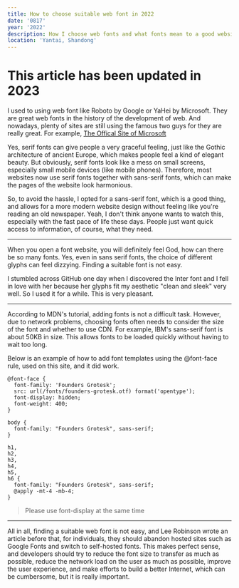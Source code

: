 ```yaml
---
title: How to choose suitable web font in 2022
date: '0817'
year: '2022'
description: How I choose web fonts and what fonts mean to a good website. Sans or sans-serif? You'll find out in this article, let's do this!
location: 'Yantai, Shandong'
---
```


# This article has been updated in 2023

I used to using web font like Roboto by Google or YaHei by Microsoft. They are great web fonts in the history of the development of web. And nowadays, plenty of sites are still using the famous two guys for they are really great. For example, [The Offical Site of Microsoft](https://microsoft.com/)


Yes, serif fonts can give people a very graceful feeling, just like the Gothic architecture of ancient Europe, which makes people feel a kind of elegant beauty. But obviously, serif fonts look like a mess on small screens, especially small mobile devices (like mobile phones). Therefore, most websites now use serif fonts together with sans-serif fonts, which can make the pages of the website look harmonious.

So, to avoid the hassle, I opted for a sans-serif font, which is a good thing, and allows for a more modern website design without feeling like you're reading an old newspaper. Yeah, I don't think anyone wants to watch this, especially with the fast pace of life these days. People just want quick access to information, of course, what they need.

---

When you open a font website, you will definitely feel God, how can there be so many fonts. Yes, even in sans serif fonts, the choice of different glyphs can feel dizzying. Finding a suitable font is not easy.

I stumbled across GitHub one day when I discovered the Inter font and I fell in love with her because her glyphs fit my aesthetic "clean and sleek" very well. So I used it for a while. This is very pleasant.

---

According to MDN's tutorial, adding fonts is not a difficult task. However, due to network problems, choosing fonts often needs to consider the size of the font and whether to use CDN. For example, IBM's sans-serif font is about 50KB in size. This allows fonts to be loaded quickly without having to wait too long.

Below is an example of how to add font templates using the @font-face rule, used on this site, and it did work.

```
@font-face {
  font-family: 'Founders Grotesk';
  src: url(/fonts/founders-grotesk.otf) format('opentype');
  font-display: hidden;
  font-weight: 400;
}

body {
  font-family: "Founders Grotesk", sans-serif;
}

h1,
h2,
h3,
h4,
h5,
h6 {
  font-family: "Founders Grotesk", sans-serif;
  @apply -mt-4 -mb-4;
}
```

> Please use font-display at the same time

---

All in all, finding a suitable web font is not easy, and Lee Robinson wrote an article before that, for individuals, they should abandon hosted sites such as Google Fonts and switch to self-hosted fonts. This makes perfect sense, and developers should try to reduce the font size to transfer as much as possible, reduce the network load on the user as much as possible, improve the user experience, and make efforts to build a better Internet, which can be cumbersome, but it is really important.

